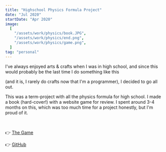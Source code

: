 ```yaml
---
title: "Highschool Physics Formula Project"
date: "Jul 2020"
startDate: "Apr 2020"
image:
  [
    "/assets/work/physics/book.JPG",
    "/assets/work/physics/end.png",
    "/assets/work/physics/game.png",
  ]
tag: "personal"
---
```


I've always enjoyed arts & crafts when I was in high school, and since this would probably be the last time
I do something like this

(and it is, I rarely do crafts now that I'm a programmer), I decided to go all out.

This was a term-project with all the physics formula for high school. I made a book (hard-cover!) with
a website game for review. I spent around 3-4 months on this, which was too much time for a project
honestly, but I'm proud of it.

&nbsp;

👉 [The Game](https://physics-spells.netlify.app/)

👉 [GitHub](https://github.com/QuadieZ/physics-spells)
